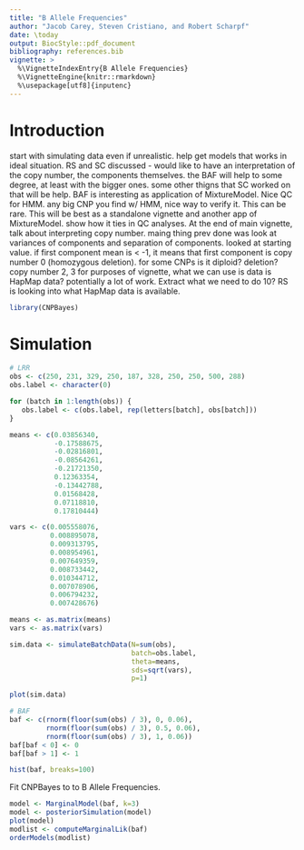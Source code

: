 ```yaml
---
title: "B Allele Frequencies"
author: "Jacob Carey, Steven Cristiano, and Robert Scharpf"
date: \today
output: BiocStyle::pdf_document
bibliography: references.bib
vignette: >
  %\VignetteIndexEntry{B Allele Frequencies}
  %\VignetteEngine{knitr::rmarkdown}
  %\usepackage[utf8]{inputenc} 
---
```


# Introduction

start with simulating data even if unrealistic. help get models that works in
ideal situation. RS and SC discussed - would like to have an interpretation of
the copy number, the components themselves. the BAF will help to some degree,
at least with the bigger ones. some other thigns that SC worked on that will be
help. BAF is interesting as application of MixtureModel. Nice QC for HMM. any
big CNP you find w/ HMM, nice way to verify it. This can be rare. This will be
best as a standalone vignette and another app of MixtureModel. show how it ties
in QC analyses. At the end of main vignette, talk about interpreting copy
number. maing thing prev done was look at variances of components and
separation of components. looked at starting value. if first component mean is
< -1, it means that first component is copy number 0 (homozygous deletion). for
some CNPs is it diploid? deletion? copy number 2, 3 for purposes of vignette,
what we can use is data is HapMap data? potentially a lot of work. Extract what
we need to do 10? RS is looking into what HapMap data is available.

```r
library(CNPBayes)
```

# Simulation
```r
# LRR
obs <- c(250, 231, 329, 250, 187, 328, 250, 250, 500, 288)
obs.label <- character(0)

for (batch in 1:length(obs)) {
   obs.label <- c(obs.label, rep(letters[batch], obs[batch])) 
}

means <- c(0.03856340,
           -0.17588675,
           -0.02816801,
           -0.08564261,
           -0.21721350,
           0.12363354,
           -0.13442788,
           0.01568428,
           0.07118810,
           0.17810444)

vars <- c(0.005558076,
          0.008895078,
          0.009313795,
          0.008954961,
          0.007649359,
          0.008733442,
          0.010344712,
          0.007078906,
          0.006794232,
          0.007428676)

means <- as.matrix(means)
vars <- as.matrix(vars)

sim.data <- simulateBatchData(N=sum(obs),
                              batch=obs.label,
                              theta=means,
                              sds=sqrt(vars),
                              p=1)

plot(sim.data)

# BAF
baf <- c(rnorm(floor(sum(obs) / 3), 0, 0.06),
         rnorm(floor(sum(obs) / 3), 0.5, 0.06),
         rnorm(floor(sum(obs) / 3), 1, 0.06))
baf[baf < 0] <- 0
baf[baf > 1] <- 1

hist(baf, breaks=100)
```

Fit CNPBayes to to B Allele Frequencies.

```r
model <- MarginalModel(baf, k=3)
model <- posteriorSimulation(model)
plot(model)
modlist <- computeMarginalLik(baf)
orderModels(modlist)
```
